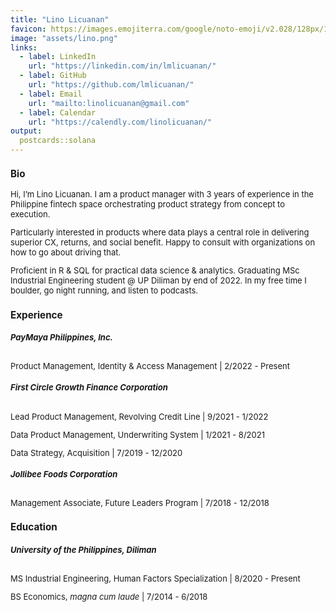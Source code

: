```yaml
---
title: "Lino Licuanan"
favicon: https://images.emojiterra.com/google/noto-emoji/v2.028/128px/1f44b.png
image: "assets/lino.png"
links:
  - label: LinkedIn
    url: "https://linkedin.com/in/lmlicuanan/"
  - label: GitHub
    url: "https://github.com/lmlicuanan/"
  - label: Email
    url: "mailto:linolicuanan@gmail.com"
  - label: Calendar
    url: "https://calendly.com/linolicuanan/"
output:
  postcards::solana
---
```


<head>
<!-- Global site tag (gtag.js) - Google Analytics -->
<script async src="https://www.googletagmanager.com/gtag/js?id=G-9MHZYW9421"></script>
<script>
  window.dataLayer = window.dataLayer || [];
  function gtag(){dataLayer.push(arguments);}
  gtag('js', new Date());

  gtag('config', 'G-9MHZYW9421');
</script>
</head>

<font size="2">

### Bio

Hi, I'm Lino Licuanan. I am a product manager with 3 years of experience in the Philippine fintech space orchestrating product strategy from concept to execution.

Particularly interested in products where data plays a central role in delivering superior CX, returns, and social benefit. Happy to consult with organizations on how to go about driving that.

Proficient in R & SQL for practical data science & analytics. Graduating MSc Industrial Engineering student @ UP Diliman by end of 2022. In my free time I boulder, go night running, and listen to podcasts.
 
### Experience

###### **PayMaya Philippines, Inc.**

Product Management, Identity & Access Management | 2/2022 - Present

###### **First Circle Growth Finance Corporation**

Lead Product Management, Revolving Credit Line | 9/2021 - 1/2022

Data Product Management, Underwriting System | 1/2021 - 8/2021

Data Strategy, Acquisition | 7/2019 - 12/2020

###### **Jollibee Foods Corporation**

Management Associate, Future Leaders Program | 7/2018 - 12/2018

### Education

###### **University of the Philippines, Diliman**

MS Industrial Engineering, Human Factors Specialization | 8/2020 - Present

BS Economics, *magna cum laude* | 7/2014 - 6/2018

</font>